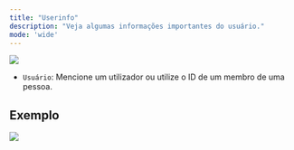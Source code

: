 ```yaml
---
title: "Userinfo"
description: "Veja algumas informações importantes do usuário."
mode: 'wide'
---
```


<img
  src="https://i.imgur.com/hCPUdg2.png"
  className="mx-auto"
/>

- `Usuário`: Mencione um utilizador ou utilize o ID de um membro de uma pessoa.

## Exemplo

<img
  src="https://i.imgur.com/InXsn8I.png"
  className="mx-auto"
/>